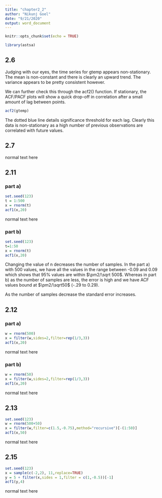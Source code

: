 ```yaml
---
title: "chapter2_2"
author: "Nikunj Goel"
date: "9/21/2020"
output: word_document
---
```


```r
knitr::opts_chunk$set(echo = TRUE)
```

```r
library(astsa)
```

## 2.6

Judging with our eyes, the time series for gtemp appears non-stationary. 
The mean is non-constant and there is clearly an upward trend. 
The variance appears to be pretty consistent however.

We can further check this through the acf2() function. If stationary, the ACF/PACF plots will show a quick drop-off in correlation after a small amount of lag between points.

```r
acf2(gtemp)
```
The dotted blue line details significance threshold for each lag. Clearly this data is non-stationary as a high number of previous observations are correlated with future values.

## 2.7

normal text here

## 2.11

### part a)
```r
set.seed(123)
t = 1:500
x = rnorm(t)
acf1(x,20)
```
normal text here

### part b)

```r
set.seed(123)
t=1:50
x = rnorm(t)
acf1(x,20)
```

Changing the value of n decreases the number of samples.
In the part a) with 500 values, we have all the values in the range between -0.09 and 0.09 which shows that 95% values are within $\pm2/\sqrt 500$.
Whereas in part b) as the number of samples are less, the error is high and we have ACF values bound at $\pm2/\sqrt50$ (-.29 to 0.29).

As the number of samples decrease the standard error increases.

## 2.12

### part a)

```r
w = rnorm(500)
x = filter(w,sides=2,filter=rep(1/3,3))
acf1(x,20)
```

normal text here

### part b)

```r
w = rnorm(50)
x = filter(w,sides=2,filter=rep(1/3,3))
acf1(x,20)
```

normal text here

## 2.13

```r
set.seed(123)
w = rnorm(500+50)
x = filter(w,filter=c(1.5,-0.75),method="recursive")[-(1:50)]
acf1(x,50)
```

normal text here

## 2.15

```r
set.seed(123)
x = sample(c(-2,2), 11,replace=TRUE)
y = 5 + filter(x,sides = 1,filter = c(1,-0.5))[-1]
acf1(y,4)
```


normal text here